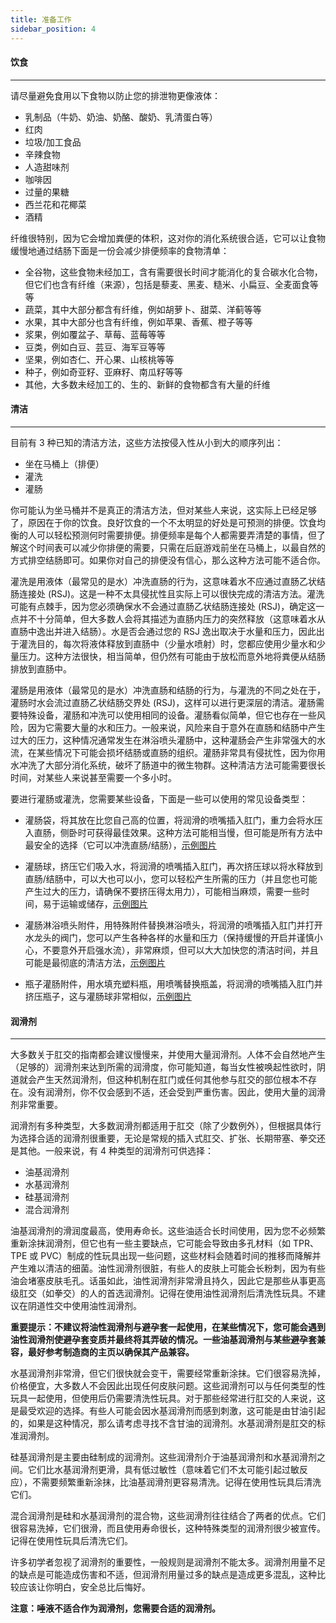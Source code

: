 ```yaml
---
title: 准备工作
sidebar_position: 4
---
```


#### 饮食
***
请尽量避免食用以下食物以防止您的排泄物更像液体：
- 乳制品（牛奶、奶油、奶酪、酸奶、乳清蛋白等）
- 红肉
- 垃圾/加工食品
- 辛辣食物
- 人造甜味剂
- 咖啡因
- 过量的果糖
- 西兰花和花椰菜
- 酒精

纤维很特别，因为它会增加粪便的体积，这对你的消化系统很合适，它可以让食物缓慢地通过结肠下面是一份会减少排便频率的食物清单：
- 全谷物，这些食物未经加工，含有需要很长时间才能消化的复合碳水化合物，但它们也含有纤维（来源），包括是藜麦、黑麦、糙米、小扁豆、全麦面食等等
- 蔬菜，其中大部分都含有纤维，例如胡萝卜、甜菜、洋蓟等等
- 水果，其中大部分也含有纤维，例如苹果、香蕉、橙子等等
- 浆果，例如覆盆子、草莓、蓝莓等等
- 豆类，例如白豆、芸豆、海军豆等等
- 坚果，例如杏仁、开心果、山核桃等等
- 种子，例如奇亚籽、亚麻籽、南瓜籽等等
- 其他，大多数未经加工的、生的、新鲜的食物都含有大量的纤维

#### 清洁
***
目前有 3 种已知的清洁方法，这些方法按侵入性从小到大的顺序列出：

- 坐在马桶上（排便）
- 灌洗
- 灌肠

你可能认为坐马桶并不是真正的清洁方法，但对某些人来说，这实际上已经足够了，原因在于你的饮食。良好饮食的一个不太明显的好处是可预测的排便。饮食均衡的人可以轻松预测何时需要排便。排便频率是每个人都需要弄清楚的事情，但了解这个时间表可以减少你排便的需要，只需在后庭游戏前坐在马桶上，以最自然的方式排空结肠即可。如果你对自己的排便没有信心，那么这种方法可能不适合你。

灌洗是用液体（最常见的是水）冲洗直肠的行为，这意味着水不应通过直肠乙状结肠连接处 (RSJ)。这是一种不太具侵扰性且实际上可以很快完成的清洁方法。灌洗可能有点棘手，因为您必须确保水不会通过直肠乙状结肠连接处 (RSJ)，确定这一点并不十分简单，但大多数人会将其描述为直肠内压力的突然释放（这意味着水从直肠中逸出并进入结肠）。水是否会通过您的 RSJ 逸出取决于水量和压力，因此出于灌洗目的，每次将液体释放到直肠中（少量水喷射）时，您都应使用少量水和少量压力。这种方法很快，相当简单，但仍然有可能由于放松而意外地将粪便从结肠排放到直肠中。

灌肠是用液体（最常见的是水）冲洗直肠和结肠的行为，与灌洗的不同之处在于，灌肠时水会流过直肠乙状结肠交界处 (RSJ)，这样可以进行更深层的清洁。灌肠需要特殊设备，灌肠和冲洗可以使用相同的设备。灌肠看似简单，但它也存在一些风险，因为它需要大量的水和压力。一般来说，风险来自于意外在直肠和结肠中产生过大的压力，这种情况通常发生在淋浴喷头灌肠中，这种灌肠会产生非常强大的水流，在某些情况下可能会损坏结肠或直肠的组织。灌肠非常具有侵扰性，因为你用水冲洗了大部分消化系统，破坏了肠道中的微生物群。这种清洁方法可能需要很长时间，对某些人来说甚至需要一个多小时。

要进行灌肠或灌洗，您需要某些设备，下面是一些可以使用的常见设备类型：

- 灌肠袋，将其放在比您自己高的位置，将润滑的喷嘴插入肛门，重力会将水压入直肠，侧卧时可获得最佳效果。这种方法可能相当慢，但可能是所有方法中最安全的选择（它可以冲洗直肠/结肠），[示例图片]( https://github.com/regdude/anal/blob/main/cleansing_enema_bag.jpg)

- 灌肠球，挤压它们吸入水，将润滑的喷嘴插入肛门，再次挤压球以将水释放到直肠/结肠中，可以大也可以小，您可以轻松产生所需的压力（并且您也可能产生过大的压力，请确保不要挤压得太用力），可能相当麻烦，需要一些时间，易于运输或储存，[示例图片]( https://github.com/regdude/anal/blob/main/cleansing_enema_bulb.jpg)

- 灌肠淋浴喷头附件，用特殊附件替换淋浴喷头，将润滑的喷嘴插入肛门并打开水龙头的阀门，您可以产生各种各样的水量和压力（保持缓慢的开启并谨慎小心，不要意外开启强水流），非常麻烦，但可以大大加快您的清洁时间，并且可能是最彻底的清洁方法，[示例图片]( https://github.com/regdude/anal/blob/main/cleansing_enema_showerhead.jpg)

- 瓶子灌肠附件，用水填充塑料瓶，用喷嘴替换瓶盖，将润滑的喷嘴插入肛门并挤压瓶子，这与灌肠球非常相似，[示例图片]( https://github.com/regdude/anal/blob/main/cleansing_enema_bottle.jpg)

#### 润滑剂
***
大多数关于肛交的指南都会建议慢慢来，并使用大量润滑剂。人体不会自然地产生（足够的）润滑剂来达到所需的润滑度，你可能知道，每当女性被唤起性欲时，阴道就会产生天然润滑剂，但这种机制在肛门或任何其他参与肛交的部位根本不存在。没有润滑剂，你不仅会感到不适，还会受到严重伤害。因此，使用大量的润滑剂非常重要。

润滑剂有多种类型，大多数润滑剂都适用于肛交（除了少数例外），但根据具体行为选择合适的润滑剂很重要，无论是常规的插入式肛交、扩张、长期带塞、拳交还是其他。一般来说，有 4 种类型的润滑剂可供选择：

- 油基润滑剂
- 水基润滑剂
- 硅基润滑剂
- 混合润滑剂

油基润滑剂的滑润度最高，使用寿命长。这些油适合长时间使用，因为您不必频繁重新涂抹润滑剂，但它也有一些主要缺点，它可能会导致由多孔材料（如 TPR、TPE 或 PVC）制成的性玩具出现一些问题，这些材料会随着时间的推移而降解并产生难以清洁的细菌。油性润滑剂很脏，有些人的皮肤上可能会长粉刺，因为有些油会堵塞皮肤毛孔。话虽如此，油性润滑剂非常滑且持久，因此它是那些从事更高级肛交（如拳交）的人的首选润滑剂。记得在使用油性润滑剂后清洗性玩具。不建议在阴道性交中使用油性润滑剂。

**重要提示：不建议将油性润滑剂与避孕套一起使用，在某些情况下，您可能会遇到油性润滑剂使避孕套变质并最终将其弄破的情况。一些油基润滑剂与某些避孕套兼容，最好参考制造商的主页以确保其产品兼容。**

水基润滑剂非常滑，但它们很快就会变干，需要经常重新涂抹。它们很容易洗掉，价格便宜，大多数人不会因此出现任何皮肤问题。这些润滑剂可以与任何类型的性玩具一起使用，但使用后仍需要清洗性玩具。对于那些经常进行肛交的人来说，这是最受欢迎的选择。有些人可能会因水基润滑剂而感到刺激，这可能是由甘油引起的，如果是这种情况，那么请考虑寻找不含甘油的润滑剂。水基润滑剂是肛交的标准润滑剂。

硅基润滑剂是主要由硅制成的润滑剂。这些润滑剂介于油基润滑剂和水基润滑剂之间。它们比水基润滑剂更滑，具有低过敏性（意味着它们不太可能引起过敏反应），不需要频繁重新涂抹，比油基润滑剂更容易清洗。记得在使用性玩具后清洗它们。

混合润滑剂是硅和水基润滑剂的混合物，这些润滑剂往往结合了两者的优点。它们很容易洗掉，它们很滑，而且使用寿命很长，这种特殊类型的润滑剂很少被宣传。记得在使用性玩具后清洗它们。

许多初学者忽视了润滑剂的重要性，一般规则是润滑剂不能太多。润滑剂用量不足的缺点是可能造成伤害和不适，但润滑剂用量过多的缺点是造成更多混乱，这种比较应该让你明白，安全总比后悔好。

**注意：唾液不适合作为润滑剂，您需要合适的润滑剂。**
